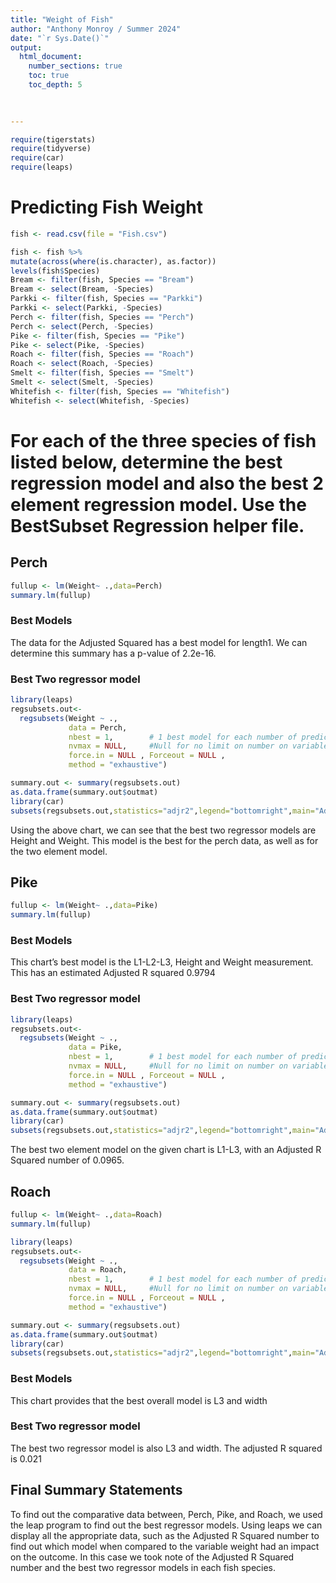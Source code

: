 ```yaml
---
title: "Weight of Fish"
author: "Anthony Monroy / Summer 2024"
date: "`r Sys.Date()`"  
output: 
  html_document:
    number_sections: true
    toc: true
    toc_depth: 5

 
    
---
```



```r
require(tigerstats)
require(tidyverse)
require(car)
require(leaps)
```

# Predicting Fish Weight
```r
fish <- read.csv(file = "Fish.csv")
```

```r
 
fish <- fish %>%
mutate(across(where(is.character), as.factor))
levels(fish$Species)
Bream <- filter(fish, Species == "Bream")
Bream <- select(Bream, -Species) 
Parkki <- filter(fish, Species == "Parkki")
Parkki <- select(Parkki, -Species) 
Perch <- filter(fish, Species == "Perch")
Perch <- select(Perch, -Species) 
Pike <- filter(fish, Species == "Pike")
Pike <- select(Pike, -Species) 
Roach <- filter(fish, Species == "Roach")
Roach <- select(Roach, -Species) 
Smelt <- filter(fish, Species == "Smelt")
Smelt <- select(Smelt, -Species) 
Whitefish <- filter(fish, Species == "Whitefish")
Whitefish <- select(Whitefish, -Species) 
```

# For each of the three species of fish listed below, determine the best regression model and also the best 2 element regression model. Use the BestSubset Regression helper file.


## Perch

```r
fullup <- lm(Weight~ .,data=Perch)
summary.lm(fullup)
```

### Best Models

The data for the Adjusted Squared has a best model for length1. We can determine this summary has a p-value of 2.2e-16. 

### Best Two regressor model

```r
library(leaps)
regsubsets.out<-
  regsubsets(Weight ~ .,
             data = Perch,
             nbest = 1,        # 1 best model for each number of predictors 
             nvmax = NULL,     #Null for no limit on number on variables
             force.in = NULL , Forceout = NULL ,
             method = "exhaustive")

summary.out <- summary(regsubsets.out)
as.data.frame(summary.out$outmat)
library(car)
subsets(regsubsets.out,statistics="adjr2",legend="bottomright",main="Adjusted R^2")
```


Using the above chart, we can see that the best two regressor models are Height and Weight. This model is the best for the perch data, as well as for the two element model. 

## Pike

```r
fullup <- lm(Weight~ .,data=Pike)
summary.lm(fullup)
```

### Best Models

This chart's best model is the L1-L2-L3, Height and Weight measurement. This has an estimated Adjusted R squared 0.9794

### Best Two regressor model

```r
library(leaps)
regsubsets.out<-
  regsubsets(Weight ~ .,
             data = Pike,
             nbest = 1,        # 1 best model for each number of predictors 
             nvmax = NULL,     #Null for no limit on number on variables
             force.in = NULL , Forceout = NULL ,
             method = "exhaustive")

summary.out <- summary(regsubsets.out)
as.data.frame(summary.out$outmat)
library(car)
subsets(regsubsets.out,statistics="adjr2",legend="bottomright",main="Adjusted R^2")
```

The best two element model on the given chart is L1-L3, with an Adjusted R Squared number of 0.0965.

## Roach

```r
fullup <- lm(Weight~ .,data=Roach)
summary.lm(fullup)
```

```r
library(leaps)
regsubsets.out<-
  regsubsets(Weight ~ .,
             data = Roach,
             nbest = 1,        # 1 best model for each number of predictors 
             nvmax = NULL,     #Null for no limit on number on variables
             force.in = NULL , Forceout = NULL ,
             method = "exhaustive")

summary.out <- summary(regsubsets.out)
as.data.frame(summary.out$outmat)
library(car)
subsets(regsubsets.out,statistics="adjr2",legend="bottomright",main="Adjusted R^2")
```
### Best Models

This chart provides that the best overall model is L3 and width

### Best Two regressor model

The best two regressor model is also L3 and width. The adjusted R squared is 0.021

## Final Summary Statements

To find out the comparative data between, Perch, Pike, and Roach, we used the leap program to find out the best regressor models. Using leaps we can display all the appropriate data, such as the Adjusted R Squared number to find out which model when compared to the variable weight had an impact on the outcome. In this case we took note of the Adjusted R Squared number and the best two regressor models in each fish species. 